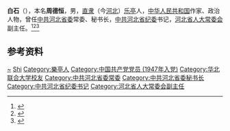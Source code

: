 {{Otheruses|other=名为白石的其他人物|白石}}

'''白石'''（{{bd|1927年|}}），本名'''周德恒'''，男，[[直隶|直隶]]（今[[河北|河北]]）[[乐亭|乐亭]]人，[[中华人民共和国|中华人民共和国]]作家、政治人物，曾任[[中共河北省委|中共河北省委]]常委、秘书长，[[中共河北省纪委|中共河北省纪委]]书记，[[河北省人大常委会|河北省人大常委会]]副主任。<ref>{{cite book|title=中囯人名大辞典·现任党政军领导人物卷|author=廖盖隆等编|year=1990|publisher=上海辞书出版社|location=上海|page=}}</ref><ref>{{Cite book|title=中华人民共和国职官志|author=何虎生, 李耀东, 向常福主编|publisher=中国社会出版社|year=2003|isbn=9787800883934|location=北京|pages=}}</ref><ref>{{Cite web|title=白石|url=http://www.chinawriter.com.cn/zxhy/member/148.shtml|accessdate=2020-08-12|work=中国作家网|archive-date=2018-08-13|archive-url=https://web.archive.org/web/20180813181741/http://www.chinawriter.com.cn/zxhy/member/148.shtml|dead-url=no}}</ref>

== 参考资料 ==
{{reflist}}

{{中国人物小作品}}

{{Authority control}}
{{DEFAULTSORT:Bai白}}
[[Category:周姓|~]]
[[Category:白姓|Shi]]
[[Category:樂亭人|Category:樂亭人]]
[[Category:中国共产党党员_(1947年入党)|Category:中国共产党党员 (1947年入党)]]
[[Category:华北联合大学校友|Category:华北联合大学校友]]
[[Category:中共河北省委常委|Category:中共河北省委常委]]
[[Category:中共河北省委秘书长|Category:中共河北省委秘书长]]
[[Category:中共河北省纪委书记|Category:中共河北省纪委书记]]
[[Category:河北省人大常委会副主任|Category:河北省人大常委会副主任]]
